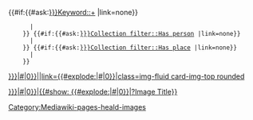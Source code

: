 <includeonly>
<div class="card border-0">
  <div class="badges"><!--
  -->{{#if:{{#ask:[[{{{1|}}}]][[Keyword::+]] |link=none}}
       |<span class="has-keyword"></span>
     }}<!--
  -->{{#if:{{#ask:[[{{{1|}}}]][[Collection filter::Has person]] |link=none}}
       |<span class="has-person"></span>
     }}<!--
  -->{{#if:{{#ask:[[{{{1|}}}]][[Collection filter::Has place]] |link=none}}
       |<span class="has-place"></span>
     }}</div><!--
  -->[[{{#explode:{{{1|}}}|#|0}}||link={{#explode:{{{1|}}}|#|0}}|class=img-fluid card-img-top rounded]]<!--
  --><div class="caption-wrapper"><!--
     -->[[:{{#explode:{{{1|}}}|#|0}}|<span class="caption">{{#show: {{#explode:{{{1|}}}|#|0}}|?Image Title}}</span>]]
     </div>
</div></includeonly><noinclude>[[Category:Mediawiki-pages-heald-images]]</noinclude>
